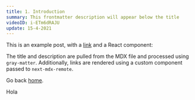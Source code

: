 ```yaml
---
title: 1. Introduction
summary: This frontmatter description will appear below the title
videoID: i-ETm6dRAJU
update: 15-4-2021
---
```


This is an example post, with a [link](https://nextjs.org) and a React component:

<TestComponent name='next-mdx-remote' />

The title and description are pulled from the MDX file and processed using `gray-matter`. Additionally, links are rendered using a custom component passed to `next-mdx-remote`.

Go back [home](/).

Hola
